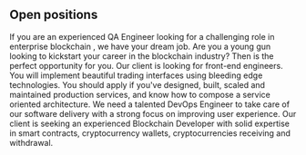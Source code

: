 ## Open positions

<ProjectCard title="Lead QA Engineer" link="https://headhunt-btc.typeform.com/to/ecMlg4" bg="cornflowerblue">
If you are an experienced QA Engineer looking for a challenging role in enterprise blockchain , we have your dream job.
</ProjectCard>
<ProjectCard title="Junior Blockchain Developer" link="https://headhunt-btc.typeform.com/to/ecMlg4" bg="cornflowerblue">
Are you a young gun looking to kickstart your career in the blockchain industry? Then is the perfect opportunity for you.
</ProjectCard>
<ProjectCard title="Front-end engineer" link="https://headhunt-btc.typeform.com/to/ecMlg4" bg="cornflowerblue">
Our client is looking for front-end engineers. You will implement beautiful trading interfaces using bleeding edge technologies.
</ProjectCard>
<ProjectCard title="Back-end engineer" link="https://headhunt-btc.typeform.com/to/ecMlg4" bg="cornflowerblue">
You should apply if you've designed, built, scaled and maintained production services, and know how to compose a service oriented architecture.
</ProjectCard>
<ProjectCard title="DevOps engineer" link="https://headhunt-btc.typeform.com/to/ecMlg4" bg="cornflowerblue">
We need a talented DevOps Engineer to take care of our software delivery with a strong focus on improving user experience.
</ProjectCard>
<ProjectCard title="Blockchain developer" link="https://headhunt-btc.typeform.com/to/ecMlg4" bg="cornflowerblue">
Our client is seeking an experienced Blockchain Developer with solid expertise in smart contracts, cryptocurrency wallets, cryptocurrencies receiving and withdrawal.
</ProjectCard>
